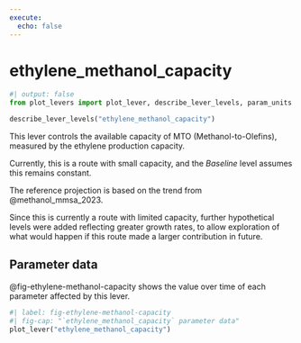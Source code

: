 ```yaml
---
execute:
  echo: false
---
```


# ethylene_methanol_capacity {#sec-ethylene-methanol-capacity}

```python
#| output: false
from plot_levers import plot_lever, describe_lever_levels, param_units
```

```python
describe_lever_levels("ethylene_methanol_capacity")
```

This lever controls the available capacity of MTO (Methanol-to-Olefins), measured by the ethylene production capacity.

Currently, this is a route with small capacity, and the *Baseline* level assumes this remains constant.

The reference projection is based on the trend from @methanol_mmsa_2023.

Since this is currently a route with limited capacity, further hypothetical levels were added reflecting greater growth rates, to allow exploration of what would happen if this route made a larger contribution in future.

## Parameter data

@fig-ethylene-methanol-capacity shows the value over time of each parameter affected by this lever.

```python
#| label: fig-ethylene-methanol-capacity
#| fig-cap: "`ethylene_methanol_capacity` parameter data"
plot_lever("ethylene_methanol_capacity")
```

